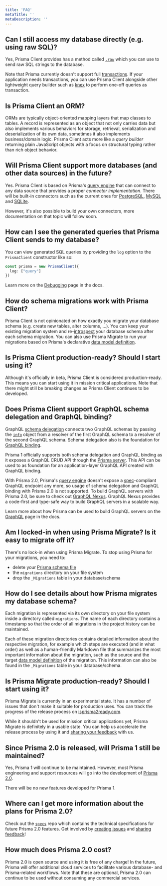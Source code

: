 ```yaml
---
title: 'FAQ'
metaTitle: ''
metaDescription: ''
---
```


## Can I still access my database directly (e.g. using raw SQL)?

Yes, Prisma Client provides has a method called [`.raw`]() which you can use to send raw SQL strings to the database. 

Note that Prisma currently doesn't support full [transactions](). If your application needs transactions, you can use Prisma Client alongside other lightweight query builder such as [knex](https://www.github.com/tgriesser/knex) to perform one-off queries as transaction.

## Is Prisma Client an ORM?

ORMs are typically object-oriented mapping layers that map classes to tables. A record is represented as an object that not only carries data but also implements various behaviors for storage, retrieval, serialization and deserialization of its own data, sometimes it also implements business/domain logic. Prisma Client acts more like a _query builder_ returning plain JavaScript objects with a focus on structural typing rather than rich object behavior.

## Will Prisma Client support more databases (and other data sources) in the future?

Yes. Prisma Client is based on Prisma's [query engine]() that can connect to any data source that provides a proper _connector implementation_. There will be built-in connectors such as the current ones for [PostgreSQL](), [MySQL]() and [SQLite](). 

However, it's also possible to build your own connectors, more documentation on that topic will follow soon.

## How can I see the generated queries that Prisma Client sends to my database?

You can view generated SQL queries by providing the `log` option to the `PrismaClient` constructor like so:

```ts
const prisma = new PrismaClient({
  log: ["query"]
})
```

Learn more on the [Debugging]() page in the docs.

## How do schema migrations work with Prisma Client?

Prisma Client is not opinionated on how exactly you migrate your database schema (e.g. create new tables, alter columns, ...). You can keep your existing migration system and re-[introspect]() your database schema after each schema migration. You can also use Prisma Migrate to run your migrations based on Prisma's declarative [data model definition]().

## Is Prisma Client production-ready? Should I start using it?

Although it's officially in beta, Prisma Client is considered production-ready. This means you can start using it in mission critical applications. Note that there might still be breaking changes as Prisma Client continues to be developed.


## Does Prisma Client support GraphQL schema delegation and GraphQL binding?

GraphQL [schema delegation](https://www.prisma.io/blog/graphql-schema-stitching-explained-schema-delegation-4c6caf468405/) connects two GraphQL schemas by passing the [`info`](https://www.prisma.io/blog/graphql-server-basics-demystifying-the-info-argument-in-graphql-resolvers-6f26249f613a/) object from a resolver of the first GraphQL schema to a resolver of the second GraphQL schema. Schema delegation also is the foundation for [GraphQL binding](https://github.com/graphql-binding/graphql-binding).

Prisma 1 officially supports both schema delegation and GraphQL binding as it exposes a GraphQL CRUD API through the [Prisma server](https://www.prisma.io/docs/prisma-server/). This API can be used to as foundation for an application-layer GraphQL API created with GraphQL binding. 

With Prisma 2.0, Prisma's [query engine]() doesn't expose a [spec](https://graphql.github.io/graphql-spec/June2018/)-compliant GraphQL endpoint any more, so usage of schema delegation and GraphQL binding with Prisma 2.0 is not supported. To build GraphQL servers with Prisma 2.0, be sure to check out [GraphQL Nexus](https://nexusjs.org/). GraphQL Nexus provides a code-first and type-safe way to build GraphQL servers in a scalable way. 

Learn more about how Prisma can be used to build GraphQL servers on the [GraphQL]() page in the docs.

## Am I locked-in when using Prisma Migrate? Is it easy to migrate off it?

There's no lock-in when using Prisma Migrate. To stop using Prisma for your migrations, you need to:

- delete your [Prisma schema file]()
- the `migrations` directory on your file system
- drop the `_Migrations` table in your database/schema

## How do I see details about how Prisma migrates my database schema?

Each migration is represented via its own directory on your file system inside a directory called `migrations`. The name of each directory contains a timestamp so that the order of all migrations in the project history can be maintained. 

Each of these migration directories contains detailed information about the respective migration, for example which steps are executed (and in what order) as well as a human-friendly Markdown file that summarizes the most important information about the migration, such as the source and the target [data model definition]() of the migration. This information can also be found in the `_Migrations` table in your database/schema. 

## Is Prisma Migrate production-ready? Should I start using it?

Prisma Migrate is currently in an experimental state. It has a number of issues that don't make it suitable for production uses. You can track the progress of the release process on [isprisma2ready.com](https://www.isprisma2ready.com). 

While it shouldn't be used for mission critical applications yet, Prisma Migrate is definitely in a usable state. You can help us accelerate the release process by using it and [sharing your feedback]() with us.

## Since Prisma 2.0 is released, will Prisma 1 still be maintained?

Yes, Prisma 1 will continue to be maintained. However, most Prisma engineering and support resources will go into the development of [Prisma 2.0](https://github.com/prisma/prisma2).

There will be no new features developed for Prisma 1.

## Where can I get more information about the plans for Prisma 2.0?

Check out the [`specs`](https://github.com/prisma/specs) repo which contains the technical specifications for future Prisma 2.0 features. Get involved by [creating issues](https://github.com/prisma/prisma2/issues) and [sharing feedback]()!

## How much does Prisma 2.0 cost?

Prisma 2.0 is open source and using it is free of any charge! In the future, Prisma will offer additional cloud services to facilitate various database- and Prisma-related workflows. Note that these are optional, Prisma 2.0 can continue to be used without consuming any commercial services.
